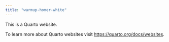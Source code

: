 ```yaml
---
title: "warmup-homer-white"
---
```


This is a Quarto website.

To learn more about Quarto websites visit <https://quarto.org/docs/websites>.
